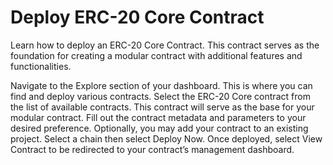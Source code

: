 
# Deploy ERC-20 Core Contract

Learn how to deploy an ERC-20 Core Contract. This contract serves as the foundation for creating a modular contract with additional features and functionalities.

<Steps>
<Step title="Navigate to Explore">
Navigate to the Explore section of your dashboard. This is where you can find and deploy various contracts.
<DocImage src={ModularContracts} alt="Modular Contracts" />
</Step>

<Step title="Select ERC-20 Core">
Select the ERC-20 Core contract from the list of available contracts. This contract will serve as the base for your modular contract.

<DocImage src={ERC20Base} alt="ERC-20 Base" />
</Step>

<Step title="Contract Metadata">
Fill out the contract metadata and parameters to your desired preference. 

<DocImage src={ContractMetadata} alt="Contract Metadata" /> 
</Step>

<Step title="Deploy Contract">
Optionally, you may add your contract to an existing project. Select a chain then select Deploy Now.  

</Step>

<Step title="Manage Contract">
Once deployed, select View Contract to be redirected to your contract’s management dashboard.

<DocImage src={DeployedContract} alt="Deployed Contract" />

</Step>

</Steps>